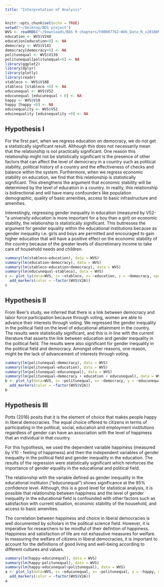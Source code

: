 ```yaml
---
title: "Interpretation of Analysis"
---
```

```r
knitr::opts_chunk$set(echo = TRUE)
setwd("~/Desktop/BDS project")
WVS <- readRDS("~/Downloads/BDS R chapters/F00007762-WV6_Data_R_v20180912.rds")
education <- WVS$V248
education[education<0] <- NA
democracy <- WVS$V141
democracy[democracy<0] <- NA
politunequal <- WVS$V139
politunequal[politunequal<0] <- NA
library(ggplot2)
library(dplyr)
library(plotly)
library(readr)
stableco <- WVS$V188
stableco [stableco <0] <- NA
educunequal <- WVS$V52
educunequal [educunequal < 0] <- NA
happy <- WVS$V10
happy [happy <0] <- NA
eduinequality <- WVS$V52
eduinequality [eduinequality <0] <- NA
```

## Hypothesis I
For the first part, when we regress education on democracy, we do not get a statistically significant result. Although this does not necessarily mean that the relationship is not practically significant. One reason this relationship might not be statistically significant is the presence of other factors that can affect the level of democracy in a country such as political stability, political history of a country and the effectiveness of checks and balance within the system. Furthermore, when we regress economic stability on education, we find that this relationship is statistically significant. This strengthens the argument that economic stability will be determined by the level of education in a country. In reality, this relationship is bidirectional and will have many confounders like population demographic, quality of basic amenities, access to basic infrastructure and amenities.

Interestingly, regressing gender inequality in education (measured by V52- “a university education is more important for a boy than a girl) on economic stability, the relationship is statistically significant. This buttresses the argument for gender equality within the educational institutions because as gender inequality i.e. girls and boys are permitted and encouraged to gain higher education that will have a positive effect on the economic stability of the country because of the greater levels of discretionary income to take care of household needs and children.
```r
summary(lm(stableco~education), data = WVS)
summary(lm(education~democracy), data = WVS)
summary(lm(stableco~education+democracy), data = WVS)
summary(lm(educunequal~stableco), data = WVS)
c <- plot_ly(data=WVS, z= ~stableco, x= ~education, y = ~democracy, opacity = 0.6) %>% 
  add_markers(color = ~factor(WVS$V2A))
c
```

## Hypothesis II 

From Beer’s study, we inferred that there is a link between democracy and labor force participation because through voting, women are able to advance their interests through voting. We regressed the gender inequality in the political field on the level of educational attainment in the country. The results were statistically significant, and this is in line with the current literature that asserts the link between education and gender inequality in the political field. The results were also significant for gender inequality in the political field and democracy. Amongst other reasons, one reason, might be the lack of advancement of interests through voting. 

```r
summary(lm(politunequal~democracy), data = WVS)
summary(lm(politunequal~education), data = WVS)
summary(lm(politunequal~educunequal), data = WVS)
summary(lm(politunequal~democracy + education + educunequal), data = WVS)
b <- plot_ly(data=WVS, z= ~politunequal, x= ~democracy, y = ~educunequal, opacity = 0.6) %>%
  add_markers(color = ~factor(WVS$V2A))
b
```

## Hypothesis III

Potts (2016) posits that it is the element of choice that makes people happy in liberal democracies. The equal choice offered to citizens in terms of participating in the political, social, education and employment institutions regardless of gender can have an association with the level of happiness that an individual in that country. 

For this hypothesis, we used the dependent variable happiness (measured by V10 - feeling of happiness) and then the independent variables of gender inequality in the political field and gender inequality in the education. The results of the regression were statistically significant which reinforces the importance of gender equality in the educational and political field. 

The relationship with the variable defined as gender inequality in the educational instituion ("educunequal") shows significance at the 95% confidence level. Although, this is a good level for statistical analysis, it is possible that relationship between happiness and the level of gender inequality in the educational field is confounded with other factors such as satisfaction with current situation, economic stability of the household, and access to basic amenities. 

The correlation between happiness and choice in liberal democracies is well documented by scholars in the political science field. However, it is imperative for researchers to be mindful of their defintion of happiness. Happiness and satisfaction of life are not exhasutive measures for welfare. In measuring the welfare of citizens in liberal democracies, it is important to account for the definitions of good living and well-being according to different cultures and values. 
```r
summary(lm(happy~educunequal), data = WVS)
summary(lm(happy~politunequal), data = WVS)
summary(lm(happy~educunequal+politunequal), data = WVS)
a <- plot_ly(data=WVS, z= ~educunequal, x= ~politunequal, y = ~happy, opacity = 0.6) %>% 
  add_markers(color = ~factor(WVS$V2A))
a
```
